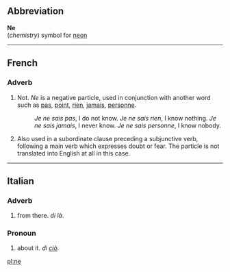 ==Abbreviation==
'''Ne'''<br>(''chemistry'') symbol for [[neon]]

----

==French==

===Adverb===

#Not.  ''Ne'' is a negative particle, used in conjunction with another word such as [[pas]], [[point]], [[rien]], [[jamais]], [[personne]].  
#:''Je ne sais pas'', I do not know. ''Je ne sais rien'', I know nothing.   ''Je ne sais jamais'', I never know. ''Je ne sais personne'', I know nobody.
#Also used in a subordinate clause preceding a subjunctive verb, following a main verb which expresses doubt or fear.  The particle is not translated into English at all in this case.

----
==Italian==
===Adverb===
# from there. ''di là''.
===Pronoun===
# about it. ''di [[ciò]]''.

[[pl:ne]]